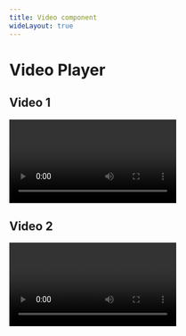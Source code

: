 ```yaml
---
title: Video component
wideLayout: true
---
```


# Video Player

## Video 1
<Video
  url="https://customer-ytbpo1yna9xohg5m.cloudflarestream.com/e1aa2e24614b242afdd4afb36a0c2f75/manifest/video.m3u8"
  posterPath="https://customer-ytbpo1yna9xohg5m.cloudflarestream.com/e1aa2e24614b242afdd4afb36a0c2f75/thumbnails/thumbnail.jpg?time=6s"
/>

## Video 2
<Video
  url="https://customer-ytbpo1yna9xohg5m.cloudflarestream.com/33709d50562534d2a6f9f2b1766d8ff6/manifest/video.m3u8"
  posterPath="https://customer-ytbpo1yna9xohg5m.cloudflarestream.com/33709d50562534d2a6f9f2b1766d8ff6/thumbnails/thumbnail.jpg?time=10s"
/>


